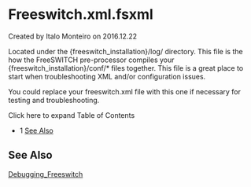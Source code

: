 
# Freeswitch.xml.fsxml 

 Created by  Italo Monteiro on 2016.12.22

Located under the {freeswitch\_installation}/log/ directory. This file is the how the FreeSWITCH pre-processor compiles your {freeswitch\_installation}/conf/\* files together. This file is a great place to start when troubleshooting XML and/or configuration issues.

You could replace your freeswitch.xml file with this one if necessary for testing and troubleshooting.

Click here to expand Table of Contents

* 1 [See Also](#-freeswitch--freeswitchxmlfsxml-)

## See Also

[Debugging\_Freeswitch](../Troubleshooting-Debugging/Debugging-Freeswitch_9633850.mdx#about)



